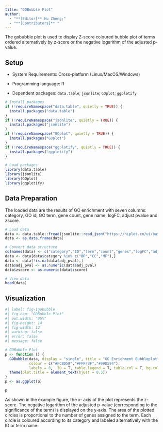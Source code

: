 ```yaml
---
title: "GOBubble Plot"
author:
  - "**[Editor]** Hu Zheng;"
  - "**[Contributors]** "
---
```


The gobubble plot is used to display Z-score coloured bubble plot of terms ordered alternatively by z-score or the negative logarithm of the adjusted p-value.

## Setup

-   System Requirements: Cross-platform (Linux/MacOS/Windows)

-   Programming language: R

-   Dependent packages: `data.table`; `jsonlite`; `GOplot`; `ggplotify`

```r
# Install packages
if (!requireNamespace("data.table", quietly = TRUE)) {
  install.packages("data.table")
}
if (!requireNamespace("jsonlite", quietly = TRUE)) {
  install.packages("jsonlite")
}
if (!requireNamespace("GOplot", quietly = TRUE)) {
  install.packages("GOplot")
}
if (!requireNamespace("ggplotify", quietly = TRUE)) {
  install.packages("ggplotify")
}

# Load packages
library(data.table)
library(jsonlite)
library(GOplot)
library(ggplotify)
```

## Data Preparation

The loaded data are the results of GO enrichment with seven columns: category, GO id, GO term, gene count, gene name, logFC, adjust pvalue and zscore.

```r
# Load data
data <- data.table::fread(jsonlite::read_json("https://hiplot.cn/ui/basic/gobubble/data.json")$exampleData$textarea[[1]])
data <- as.data.frame(data)

# Convert data structure
colnames(data) <- c("category","ID","term","count","genes","logFC","adj_pval","zscore")
data <- data[data$category %in% c("BP","CC","MF"),]
data <- data[!is.na(data$adj_pval),]
data$adj_pval <- as.numeric(data$adj_pval)
data$zscore <- as.numeric(data$zscore)

# View data
head(data)
```

## Visualization

```r
#| label: fig-1gobubble
#| fig-cap: "GOBubble Plot"
#| out.width: "95%"
#| fig-height: 14
#| fig-width: 12
#| warning: false
#| error: false
#| message: false

# GOBubble Plot
p <- function () {
  GOBubble(data, display = "single", title = "GO Enrichment Bubbleplot",
           colour = c("#FC8D59","#FFFFBF","#99D594"),
           labels = 0,  ID = T, table.legend = T, table.col = T, bg.col = F) + 
  theme(plot.title = element_text(hjust = 0.5))
}
p <- as.ggplot(p)

p
```

As shown in the example figure, the x- axis of the plot represents the z-score. The negative logarithm of the adjusted p-value (corresponding to the significance of the term) is displayed on the y-axis. The area of the plotted circles is proportional to the number of genes assigned to the term. Each circle is coloured according to its category and labeled alternatively with the ID or term name.


